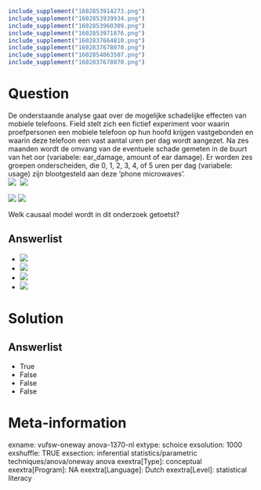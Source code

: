 ```r
include_supplement("1602853914273.png")
include_supplement("1602853939934.png")
include_supplement("1602853960309.png")
include_supplement("1602853971876.png")
include_supplement("1602837664810.png")
include_supplement("1602837678070.png")
include_supplement("1602854063507.png")
include_supplement("1602837678070.png")
```

Question
========
De onderstaande analyse gaat over de mogelijke schadelijke effecten van
mobiele telefoons. Field stelt zich een fictief experiment voor waarin
proefpersonen een mobiele telefoon op hun hoofd krijgen vastgebonden en
waarin deze telefoon een vast aantal uren per dag wordt aangezet. Na zes
maanden wordt de omvang van de eventuele schade gemeten in de buurt van
het oor (variabele: ear\_damage, amount of ear damage). Er worden zes
groepen onderscheiden, die 0, 1, 2, 3, 4, of 5 uren per dag (variabele:
usage) zijn blootgesteld aan deze ‘phone microwaves’.  
![](1602853914273.png) 
![](1602853939934.png)
  
![](1602853960309.png) ![](1602853971876.png)
  
Welk causaal model wordt in dit onderzoek getoetst?

Answerlist
----------
* ![](1602837664810.png)
* ![](1602837678070.png)
* ![](1602854063507.png)
* ![](1602837678070.png)

Solution
========










Answerlist
----------
* True
* False
* False
* False

Meta-information
================
exname: vufsw-oneway anova-1370-nl
extype: schoice
exsolution: 1000
exshuffle: TRUE
exsection: inferential statistics/parametric techniques/anova/oneway anova
exextra[Type]: conceptual
exextra[Program]: NA
exextra[Language]: Dutch
exextra[Level]: statistical literacy

